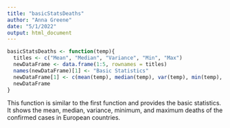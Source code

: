 ---
title: "basicStatsDeaths"
author: "Anna Greene"
date: "5/1/2022"
output: html_document
---

```{r}
basicStatsDeaths <- function(temp){
  titles <- c("Mean", "Median", "Variance", "Min", "Max")
  newDataFrame <- data.frame(1:5, rownames = titles)
  names(newDataFrame)[1] <- "Basic Statistics"
  newDataFrame[1] <- c(mean(temp), median(temp), var(temp), min(temp), max(temp))
  newDataFrame
}
```

This function is similar to the first function and provides the basic statistics. It shows the mean, median, variance, minimum, and maximum deaths of the confirmed cases in European countries. 


